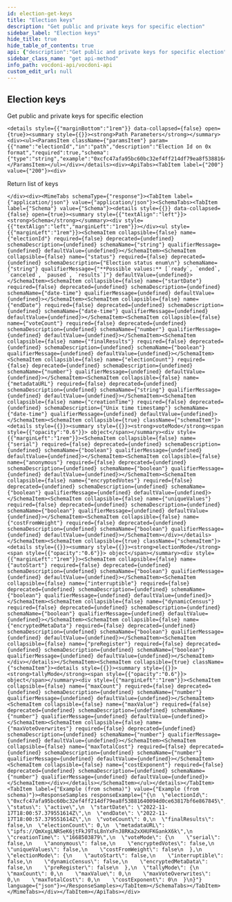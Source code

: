 ```yaml
---
id: election-get-keys
title: "Election keys"
description: "Get public and private keys for specific election"
sidebar_label: "Election keys"
hide_title: true
hide_table_of_contents: true
api: {"description":"Get public and private keys for specific election","operationId":"electionGetKeys","tags":["Elections"],"parameters":[{"name":"electionId","in":"path","description":"Election Id on 0x format","required":true,"schema":{"type":"string","example":"0xcfc47afa95bc60bc32ef4ff214df79ea8f53881640094d0ce63817bf6e867845"}}],"responses":{"200":{"description":"Return list of keys","content":{"application/json":{"schema":{"type":"object","properties":{"electionId":{"type":"string","example":"0xcfc47afa95bc60bc32ef4ff214df79ea8f53881640094d0ce63817bf6e867845"},"status":{"type":"string","enum":["ready","ended","canceled","paused","results"],"description":"Election status enum\n","example":"active"},"startDate":{"type":"string","format":"date-time","example":"2022-11-17T18:00:57.379551614Z"},"endDate":{"type":"string","format":"date-time","example":"2022-11-17T18:00:57.379551614Z"},"voteCount":{"type":"number","example":0},"finalResults":{"type":"boolean","example":false},"electionCount":{"type":"number","example":0},"metadataURL":{"type":"string","example":"ipfs://QmXxgLNRSeK6jtFkJ9TsL8nYxFnJ8RKa2xXHUFKGankX6k"},"creationTime":{"type":"string","description":"Unix time timestamp","format":"date-time","example":"1668503879"},"voteMode":{"type":"object","properties":{"serial":{"type":"boolean","example":false},"anonymous":{"type":"boolean","example":false},"encryptedVotes":{"type":"boolean","example":false},"uniqueValues":{"type":"boolean","example":false},"costFromWeight":{"type":"boolean","example":false}}},"electionMode":{"type":"object","properties":{"autoStart":{"type":"boolean","example":false},"interruptible":{"type":"boolean","example":false},"dynamicCensus":{"type":"boolean","example":false},"encryptedMetaData":{"type":"boolean","example":false},"preRegister":{"type":"boolean","example":false}}},"tallyMode":{"type":"object","properties":{"maxCount":{"type":"number","example":0},"maxValue":{"type":"number","example":0},"maxVoteOverwrites":{"type":"number","example":0},"maxTotalCost":{"type":"number","example":0},"costExponent":{"type":"number","example":0}}}}}}}}},"method":"get","path":"/elections/{electionId}/keys","servers":[{"url":"https://api-dev.vocdoni.net/v2/"}],"securitySchemes":{"bearerAuth":{"type":"http","scheme":"bearer"}},"info":{"version":"2.0.0","title":"Vocdoni API","description":"The Vocdoni API is a REST API that substitutes the previous RPCs in order to make it easier for  developers/integrators to build on top of the voting protocol. This API facilitates creating votings using Vocdoni,  without the hassle of learning a complex blockchain platform, allowing to perform all the features that enable the  voting protocol such as creating an account, entity, voting process, census & vote, abstracting as much as possible  the complexity and offering simple and straightforward methods to perform those actions. \nYou can review the API endpoints documentation in this section, the main entities are:\n- [**Chain**](chain): The Vocdoni blockchain is named Vochain. It is a Byzantine fault-tolerant network based on Tendermint that  executes the Vocdoni Protocol logic represented as a state machine. Its main purpose is to register votes in a  decentralized and verifiable format. In those endpoints, you can consult the state of the chain, transactions costs,  list organizations and get more Vochain info.\n- [**Accounts**](accounts): Identified by an Ethereum like address. An account can create and manage elections, transfer tokens,  give power to other accounts on his behalf (delegates) and manage its metadata.\n- [**Elections**](elections): Is a rule-set of options and requirements for creating a process in which people vote a series of  options. To know more about the params of an election and its lifecycle go [here](../get-started/intro#23-elections).  In this section you will find all information related to an election as its information, election keys, submitted  votes & how to create a new election.\n- [**Censuses**](censuses): The census is a key component of any voting process. It specifies the set of users (identified by a  public key or address) eligible for participating in an election. To understand more about the Censuses you can  check [here](../get-started/intro#21-the-census). Here you will be able to get censuses information like the Merkle  root, total weight & size, import/export the censuses and create new ones.\n- [**Votes**](votes): All the information related to the vote issued by a participant in a vote, you can check the validity of  the vote, consult your information and send a vote."},"postman":{"name":"Election keys","description":{"content":"Get public and private keys for specific election","type":"text/plain"},"url":{"path":["elections",":electionId","keys"],"host":["{{baseUrl}}"],"query":[],"variable":[{"disabled":false,"description":{"content":"(Required) Election Id on 0x format","type":"text/plain"},"type":"any","value":"","key":"electionId"}]},"header":[{"key":"Accept","value":"application/json"}],"method":"GET"}}
sidebar_class_name: "get api-method"
info_path: vocdoni-api/vocdoni-api
custom_edit_url: null
---
```



## Election keys



Get public and private keys for specific election

````mdx-code-block
<details style={{"marginBottom":"1rem"}} data-collapsed={false} open={true}><summary style={{}}><strong>Path Parameters</strong></summary><div><ul><ParamsItem className={"paramsItem"} param={{"name":"electionId","in":"path","description":"Election Id on 0x format","required":true,"schema":{"type":"string","example":"0xcfc47afa95bc60bc32ef4ff214df79ea8f53881640094d0ce63817bf6e867845"}}}></ParamsItem></ul></div></details><div><ApiTabs><TabItem label={"200"} value={"200"}><div>
````

Return list of keys

````mdx-code-block
</div><div><MimeTabs schemaType={"response"}><TabItem label={"application/json"} value={"application/json"}><SchemaTabs><TabItem label={"Schema"} value={"Schema"}><details style={{}} data-collapsed={false} open={true}><summary style={{"textAlign":"left"}}><strong>Schema</strong></summary><div style={{"textAlign":"left","marginLeft":"1rem"}}></div><ul style={{"marginLeft":"1rem"}}><SchemaItem collapsible={false} name={"electionId"} required={false} deprecated={undefined} schemaDescription={undefined} schemaName={"string"} qualifierMessage={undefined} defaultValue={undefined}></SchemaItem><SchemaItem collapsible={false} name={"status"} required={false} deprecated={undefined} schemaDescription={"Election status enum\n"} schemaName={"string"} qualifierMessage={"**Possible values:** [`ready`, `ended`, `canceled`, `paused`, `results`]"} defaultValue={undefined}></SchemaItem><SchemaItem collapsible={false} name={"startDate"} required={false} deprecated={undefined} schemaDescription={undefined} schemaName={"date-time"} qualifierMessage={undefined} defaultValue={undefined}></SchemaItem><SchemaItem collapsible={false} name={"endDate"} required={false} deprecated={undefined} schemaDescription={undefined} schemaName={"date-time"} qualifierMessage={undefined} defaultValue={undefined}></SchemaItem><SchemaItem collapsible={false} name={"voteCount"} required={false} deprecated={undefined} schemaDescription={undefined} schemaName={"number"} qualifierMessage={undefined} defaultValue={undefined}></SchemaItem><SchemaItem collapsible={false} name={"finalResults"} required={false} deprecated={undefined} schemaDescription={undefined} schemaName={"boolean"} qualifierMessage={undefined} defaultValue={undefined}></SchemaItem><SchemaItem collapsible={false} name={"electionCount"} required={false} deprecated={undefined} schemaDescription={undefined} schemaName={"number"} qualifierMessage={undefined} defaultValue={undefined}></SchemaItem><SchemaItem collapsible={false} name={"metadataURL"} required={false} deprecated={undefined} schemaDescription={undefined} schemaName={"string"} qualifierMessage={undefined} defaultValue={undefined}></SchemaItem><SchemaItem collapsible={false} name={"creationTime"} required={false} deprecated={undefined} schemaDescription={"Unix time timestamp"} schemaName={"date-time"} qualifierMessage={undefined} defaultValue={undefined}></SchemaItem><SchemaItem collapsible={true} className={"schemaItem"}><details style={{}}><summary style={{}}><strong>voteMode</strong><span style={{"opacity":"0.6"}}> object</span></summary><div style={{"marginLeft":"1rem"}}><SchemaItem collapsible={false} name={"serial"} required={false} deprecated={undefined} schemaDescription={undefined} schemaName={"boolean"} qualifierMessage={undefined} defaultValue={undefined}></SchemaItem><SchemaItem collapsible={false} name={"anonymous"} required={false} deprecated={undefined} schemaDescription={undefined} schemaName={"boolean"} qualifierMessage={undefined} defaultValue={undefined}></SchemaItem><SchemaItem collapsible={false} name={"encryptedVotes"} required={false} deprecated={undefined} schemaDescription={undefined} schemaName={"boolean"} qualifierMessage={undefined} defaultValue={undefined}></SchemaItem><SchemaItem collapsible={false} name={"uniqueValues"} required={false} deprecated={undefined} schemaDescription={undefined} schemaName={"boolean"} qualifierMessage={undefined} defaultValue={undefined}></SchemaItem><SchemaItem collapsible={false} name={"costFromWeight"} required={false} deprecated={undefined} schemaDescription={undefined} schemaName={"boolean"} qualifierMessage={undefined} defaultValue={undefined}></SchemaItem></div></details></SchemaItem><SchemaItem collapsible={true} className={"schemaItem"}><details style={{}}><summary style={{}}><strong>electionMode</strong><span style={{"opacity":"0.6"}}> object</span></summary><div style={{"marginLeft":"1rem"}}><SchemaItem collapsible={false} name={"autoStart"} required={false} deprecated={undefined} schemaDescription={undefined} schemaName={"boolean"} qualifierMessage={undefined} defaultValue={undefined}></SchemaItem><SchemaItem collapsible={false} name={"interruptible"} required={false} deprecated={undefined} schemaDescription={undefined} schemaName={"boolean"} qualifierMessage={undefined} defaultValue={undefined}></SchemaItem><SchemaItem collapsible={false} name={"dynamicCensus"} required={false} deprecated={undefined} schemaDescription={undefined} schemaName={"boolean"} qualifierMessage={undefined} defaultValue={undefined}></SchemaItem><SchemaItem collapsible={false} name={"encryptedMetaData"} required={false} deprecated={undefined} schemaDescription={undefined} schemaName={"boolean"} qualifierMessage={undefined} defaultValue={undefined}></SchemaItem><SchemaItem collapsible={false} name={"preRegister"} required={false} deprecated={undefined} schemaDescription={undefined} schemaName={"boolean"} qualifierMessage={undefined} defaultValue={undefined}></SchemaItem></div></details></SchemaItem><SchemaItem collapsible={true} className={"schemaItem"}><details style={{}}><summary style={{}}><strong>tallyMode</strong><span style={{"opacity":"0.6"}}> object</span></summary><div style={{"marginLeft":"1rem"}}><SchemaItem collapsible={false} name={"maxCount"} required={false} deprecated={undefined} schemaDescription={undefined} schemaName={"number"} qualifierMessage={undefined} defaultValue={undefined}></SchemaItem><SchemaItem collapsible={false} name={"maxValue"} required={false} deprecated={undefined} schemaDescription={undefined} schemaName={"number"} qualifierMessage={undefined} defaultValue={undefined}></SchemaItem><SchemaItem collapsible={false} name={"maxVoteOverwrites"} required={false} deprecated={undefined} schemaDescription={undefined} schemaName={"number"} qualifierMessage={undefined} defaultValue={undefined}></SchemaItem><SchemaItem collapsible={false} name={"maxTotalCost"} required={false} deprecated={undefined} schemaDescription={undefined} schemaName={"number"} qualifierMessage={undefined} defaultValue={undefined}></SchemaItem><SchemaItem collapsible={false} name={"costExponent"} required={false} deprecated={undefined} schemaDescription={undefined} schemaName={"number"} qualifierMessage={undefined} defaultValue={undefined}></SchemaItem></div></details></SchemaItem></ul></details></TabItem><TabItem label={"Example (from schema)"} value={"Example (from schema)"}><ResponseSamples responseExample={"{\n  \"electionId\": \"0xcfc47afa95bc60bc32ef4ff214df79ea8f53881640094d0ce63817bf6e867845\",\n  \"status\": \"active\",\n  \"startDate\": \"2022-11-17T18:00:57.379551614Z\",\n  \"endDate\": \"2022-11-17T18:00:57.379551614Z\",\n  \"voteCount\": 0,\n  \"finalResults\": false,\n  \"electionCount\": 0,\n  \"metadataURL\": \"ipfs://QmXxgLNRSeK6jtFkJ9TsL8nYxFnJ8RKa2xXHUFKGankX6k\",\n  \"creationTime\": \"1668503879\",\n  \"voteMode\": {\n    \"serial\": false,\n    \"anonymous\": false,\n    \"encryptedVotes\": false,\n    \"uniqueValues\": false,\n    \"costFromWeight\": false\n  },\n  \"electionMode\": {\n    \"autoStart\": false,\n    \"interruptible\": false,\n    \"dynamicCensus\": false,\n    \"encryptedMetaData\": false,\n    \"preRegister\": false\n  },\n  \"tallyMode\": {\n    \"maxCount\": 0,\n    \"maxValue\": 0,\n    \"maxVoteOverwrites\": 0,\n    \"maxTotalCost\": 0,\n    \"costExponent\": 0\n  }\n}"} language={"json"}></ResponseSamples></TabItem></SchemaTabs></TabItem></MimeTabs></div></TabItem></ApiTabs></div>
````
      